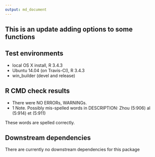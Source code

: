 ```yaml
---
output: md_document
---
```

## This is an update adding options to some functions

## Test environments
* local OS X install, R 3.4.3
* Ubuntu 14.04 (on Travis-CI), R 3.4.3
* win_builder (devel and release)


## R CMD check results

* There were NO ERRORs, WARNINGs. 
* 1 Note. 
    Possibly mis-spelled words in DESCRIPTION:
       Zhou (5:906)
       al (5:914)
       et (5:911)
  
These words are spelled correctly. 
 
## Downstream dependencies
   There are currently no downstream dependencies for this package

